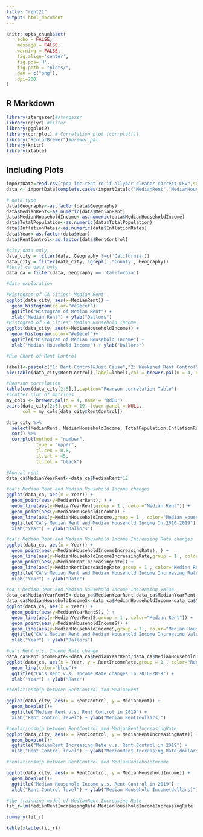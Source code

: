 ```yaml
---
title: "rent21"
output: html_document
---
```


```r

knitr::opts_chunk$set(
    echo = FALSE,
    message = FALSE,
    warning = FALSE,
    fig.align='center',
    fig.pos='H',
    fig.path = "plots/",
    dev = c("png"),
    dpi=200
)
```

## R Markdown



```r
library(stargazer)#stargazer
library(dplyr) #filter
library(ggplot2)
library(corrplot) # Correlation plot [corrplot()]
library("RColorBrewer")#brewer.pal
library(knitr)
library(xtable)
```

## Including Plots


```r

importData=read.csv("pop-inc-rent-rc-if-allyear-cleaner-correct.CSV",stringsAsFactors=F, na.strings=c(NA,"NA"," NA"))  #read data
data <- importData[complete.cases(importData[c("MedianRent","MedianHouseholdIncome","TotalPopulation")]),] #omit NA

```

```r
# data type
data$Geography<-as.factor(data$Geography)
data$MedianRent<-as.numeric(data$MedianRent)
data$MedianHouseholdIncome<-as.numeric(data$MedianHouseholdIncome)
data$TotalPopulation<-as.numeric(data$TotalPopulation)
data$InflationRates<-as.numeric(data$InflationRates)
data$Year<-as.factor(data$Year)
data$RentControl<-as.factor(data$RentControl)

```

```r
#city data only
data_city = filter(data, Geography !=c('California'))
data_city = filter(data_city, !grepl('.*County', Geography))
#total ca data only 
data_ca = filter(data, Geography == 'California')
```


```r
#data exploration 

#Histogram of CA Cities' Median Rent
ggplot(data_city, aes(x=MedianRent)) + 
  geom_histogram(color="#e9ecef")+
  ggtitle("Histogram of Median Rent") +
  xlab("Median Rent") + ylab("Dallors")
#Histogram of CA Cities' Median Household Income
ggplot(data_city, aes(x=MedianHouseholdIncome)) + 
  geom_histogram(color="#e9ecef")+
  ggtitle("Histogram of Median Household Income") +
  xlab("Median Household Income") + ylab("Dallors")

#Pie Chart of Rent Control

label1<-paste(c("1: Rent Control&Just Cause","2: Weakened Rent Control&Just Cause","3: Rent Control/Just Cause","4. No Rent Control"),round(100*table(data_city$RentControl)/1369),"%",sep=" ")
pie(table(data_city$RentControl),label=label1,col = brewer.pal(n = 4, name = "RdBu"),main="Pie Chart of Rent Control")

```
```r
#Pearson correlation
kable(cor(data_city[2:5],),caption="Pearson correlation Table")
#scatter plot of matrices
my_cols <- brewer.pal(n = 4, name = "RdBu") 
pairs(data_city[2:5],pch = 19, lower.panel = NULL,
      col = my_cols[data_city$RentControl]) 

data_city %>% 
  select(MedianRent, MedianHouseholdIncome, TotalPopulation,InflationRates) %>% 
  cor() %>% 
  corrplot(method = "number",
           type = "upper",
           tl.cex = 0.8,
           tl.srt = 45,
           tl.col = "black")

```

```r
#Annual rent
data_ca$MedianYearRent<-data_ca$MedianRent*12

#ca's Median Rent and Median Household Income changes
ggplot(data_ca, aes(x = Year)) +
  geom_point(aes(y=MedianYearRent), ) + 
  geom_line(aes(y=MedianYearRent,group = 1 , color="Median Rent")) +
  geom_point(aes(y=MedianHouseholdIncome)) + 
  geom_line(aes(y=MedianHouseholdIncome,group = 1 , color="Median Household Income"))+
  ggtitle("CA's Median Rent and Median Household Income In 2010-2019") +
  xlab("Year") + ylab("Dallors")

#ca's Median Rent and Median Household Income Increasing Rate changes
ggplot(data_ca, aes(x = Year)) +
  geom_point(aes(y=MedianHouseholdIncomeIncreasingRate), ) + 
  geom_line(aes(y=MedianHouseholdIncomeIncreasingRate,group = 1 , color="Median Household Income Increasing Rate ")) +
  geom_point(aes(y=MedianRentIncreasingRate)) + 
  geom_line(aes(y=MedianRentIncreasingRate,group = 1 , color="Median Rent Increasing Rate"))+
  ggtitle("CA's Median Rent and Median Household Income Increasing Rate In 2010-2019") +
  xlab("Year") + ylab("Rate")

#ca's Median Rent and Median Household Income Increasing Value
data_ca$MedianYearRentS<-data_ca$MedianYearRent-data_ca$MedianYearRent[1]
data_ca$MedianHouseholdIncomeS<-data_ca$MedianHouseholdIncome-data_ca$MedianHouseholdIncome[1]
ggplot(data_ca, aes(x = Year)) +
  geom_point(aes(y=MedianYearRentS), ) + 
  geom_line(aes(y=MedianYearRentS,group = 1 , color="Median Rent")) +
  geom_point(aes(y=MedianHouseholdIncomeS)) + 
  geom_line(aes(y=MedianHouseholdIncomeS,group = 1 , color="Median Household Income"))+
  ggtitle("CA's Median Rent and Median Household Income Increasing Value In 2010-2019") +
  xlab("Year") + ylab("Dallors")

#ca's Rent v.s. Income Rate change
data_ca$RentIncomeRate<-data_ca$MedianYearRent/data_ca$MedianHouseholdIncome
ggplot(data_ca, aes(x = Year, y = RentIncomeRate,group = 1 , color="Rent v.s. Income Rate")) +
  geom_line(color="blue")+
  ggtitle("CA's Rent v.s. Income Rate changes In 2010-2019") +
  xlab("Year") + ylab("Rate")

```

```r
#renlationship between RentControl and MedianRent

ggplot(data_city, aes(x = RentControl, y = MedianRent)) +
  geom_boxplot()+
  ggtitle("Median Rent v.s. Rent Control in 2019") +
  xlab("Rent Control level") + ylab("Median Rent(dollars)")

#renlationship between RentControl and MedianRentIncreasingRate
ggplot(data_city, aes(x = RentControl, y = MedianRentIncreasingRate)) +
  geom_boxplot()+
  ggtitle("MedianRent Increasing Rate v.s. Rent Control in 2019") +
  xlab("Rent Control level") + ylab("MedianRent Increasing Rate(dollars)")

#renlationship between RentControl and MedianHouseholdIncome

ggplot(data_city, aes(x = RentControl, y = MedianHouseholdIncome)) +
  geom_boxplot()+
  ggtitle("Median Household Income v.s. Rent Control in 2019") +
  xlab("Rent Control level") + ylab("Median Household Income(dollars)")


```



```r
#the trainning model of MedianRent Increasing Rate
fit_r=lm(MedianRentIncreasingRate~MedianHouseholdIncomeIncreasingRate +InflationRates +Year+ RentControl+TotalPopulation,data=data_city)

summary(fit_r)

kable(xtable(fit_r))



```

